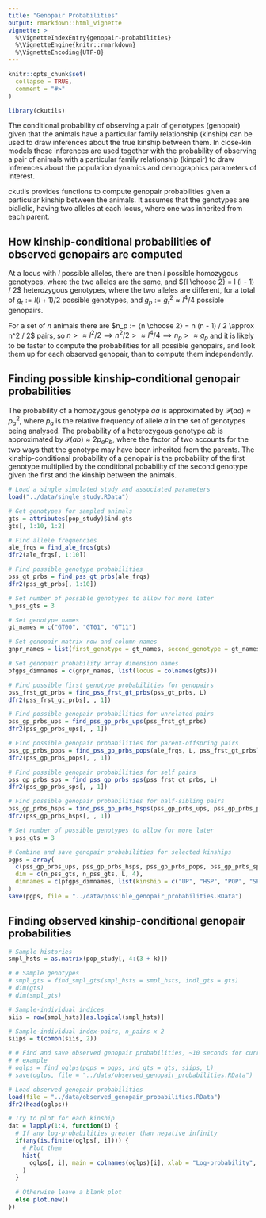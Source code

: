 ```yaml
---
title: "Genopair Probabilities"
output: rmarkdown::html_vignette
vignette: >
  %\VignetteIndexEntry{genopair-probabilities}
  %\VignetteEngine{knitr::rmarkdown}
  %\VignetteEncoding{UTF-8}
---
```


```r
knitr::opts_chunk$set(
  collapse = TRUE,
  comment = "#>"
)
```

```r
library(ckutils)
```

The conditional probability of observing a pair of genotypes (genopair) given that the animals have a particular family relationship (kinship) can be used to draw inferences about the true kinship between them. In close-kin models those inferences are used together with the probability of observing a pair of animals with a particular family relationship (kinpair) to draw inferences about the population dynamics and demographics parameters of interest.

ckutils provides functions to compute genopair probabilities given a particular kinship between the animals. It assumes that the genotypes are biallelic, having two alleles at each locus, where one was inherited from each parent. 

## How kinship-conditional probabilities of observed genopairs are computed 

At a locus with $l$ possible alleles, there are then $l$ possible homozygous genotypes, where the two alleles are the same, and ${l \choose 2} = l (l - 1) / 2$ heterozygous genotypes, where the two alleles are different, for a total of $g_t := l (l + 1) / 2$ possible genotypes, and $g_p := g_t^2 \approx l^4 / 4$ possible genopairs. 

For a set of $n$ animals there are $n_p := {n \choose 2} = n (n - 1) / 2 \approx n^2 / 2$ pairs, so $n > \approx l^2 / 2 \implies n^2 / 2 > \approx l^4 / 4 \implies n_p > \approx g_p$ and it is likely to be faster to compute the probabilities for all possible genopairs, and look them up for each observed genopair, than to compute them independently.  

## Finding possible kinship-conditional genopair probabilities

The probability of a homozygous genotype $aa$ is approximated by $\mathcal{P}(aa) \approx p_a^2$, where $p_a$ is the relative frequency of allele $a$ in the set of genotypes being analysed.  The probability of a heterozygous genotype $ab$ is approximated by $\mathcal{P}(ab) \approx 2 p_a p_b$, where the factor of two accounts for the two ways that the genotype may have been inherited from the parents. The kinship-conditional probability of a genopair is the probability of the first genotype multiplied by the conditional pobability of the second genotype given the first and the kinship between the animals.


```r
# Load a single simulated study and associated parameters
load("../data/single_study.RData")

# Get genotypes for sampled animals
gts = attributes(pop_study)$ind.gts
gts[, 1:10, 1:2]

# Find allele frequencies
ale_frqs = find_ale_frqs(gts)
dfr2(ale_frqs[, 1:10])

# Find possible genotype probabilities
pss_gt_prbs = find_pss_gt_prbs(ale_frqs)
dfr2(pss_gt_prbs[, 1:10])

# Set number of possible genotypes to allow for more later
n_pss_gts = 3

# Set genotype names
gt_names = c("GT00", "GT01", "GT11")

# Set genopair matrix row and column-names
gnpr_names = list(first_genotype = gt_names, second_genotype = gt_names)

# Set genopair probability array dimension names
pfgps_dimnames = c(gnpr_names, list(locus = colnames(gts)))

# Find possible first genotype probabilities for genopairs
pss_frst_gt_prbs = find_pss_frst_gt_prbs(pss_gt_prbs, L)
dfr2(pss_frst_gt_prbs[, , 1])

# Find possible genopair probabilities for unrelated pairs
pss_gp_prbs_ups = find_pss_gp_prbs_ups(pss_frst_gt_prbs)
dfr2(pss_gp_prbs_ups[, , 1])

# Find possible genopair probabilities for parent-offspring pairs
pss_gp_prbs_pops = find_pss_gp_prbs_pops(ale_frqs, L, pss_frst_gt_prbs)
dfr2(pss_gp_prbs_pops[, , 1])

# Find possible genopair probabilities for self pairs
pss_gp_prbs_sps = find_pss_gp_prbs_sps(pss_frst_gt_prbs, L)
dfr2(pss_gp_prbs_sps[, , 1])

# Find possible genopair probabilities for half-sibling pairs
pss_gp_prbs_hsps = find_pss_gp_prbs_hsps(pss_gp_prbs_ups, pss_gp_prbs_pops)
dfr2(pss_gp_prbs_hsps[, , 1])

# Set number of possible genotypes to allow for more later
n_pss_gts = 3

# Combine and save genopair probabilities for selected kinships
pgps = array(
  c(pss_gp_prbs_ups, pss_gp_prbs_hsps, pss_gp_prbs_pops, pss_gp_prbs_sps),
  dim = c(n_pss_gts, n_pss_gts, L, 4),
  dimnames = c(pfgps_dimnames, list(kinship = c("UP", "HSP", "POP", "SP")))
)
save(pgps, file = "../data/possible_genopair_probabilities.RData")
```

## Finding observed kinship-conditional genopair probabilities

```r
# Sample histories
smpl_hsts = as.matrix(pop_study[, 4:(3 + k)])

# # Sample genotypes
# smpl_gts = find_smpl_gts(smpl_hsts = smpl_hsts, indl_gts = gts)
# dim(gts)
# dim(smpl_gts)

# Sample-individual indices
siis = row(smpl_hsts)[as.logical(smpl_hsts)]

# Sample-individual index-pairs, n_pairs x 2
siips = t(combn(siis, 2))

# # Find and save observed genopair probabilities, ~10 seconds for current 
# # example
# oglps = find_oglps(pgps = pgps, ind_gts = gts, siips, L)
# save(oglps, file = "../data/observed_genopair_probabilities.RData")

# Load observed genopair probabilities
load(file = "../data/observed_genopair_probabilities.RData")
dfr2(head(oglps))
```
```r
# Try to plot for each kinship
dat = lapply(1:4, function(i) {
  # If any log-probabilities greater than negative infinity
  if(any(is.finite(oglps[, i]))) {
    # Plot them
    hist(
      oglps[, i], main = colnames(oglps)[i], xlab = "Log-probability", br = 50
    )
  }
  
  # Otherwise leave a blank plot
  else plot.new()
})
```


